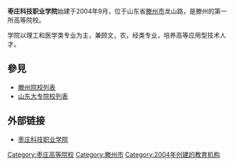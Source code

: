{{unreferenced|time=2015-09-18T05:28:46+00:00}}
'''枣庄科技职业学院'''始建于2004年9月，位于山东省[[滕州市|滕州市]]龙山路，是滕州的第一所高等院校。

学院以理工和医学类专业为主，兼顾文，农，经类专业，培养高等应用型技术人才。

==參見==
*[[滕州院校列表|滕州院校列表]]
*[[山东大专院校列表|山东大专院校列表]]

==外部链接==
*[http://www.zzkjxy.com/ 枣庄科技职业学院] {{Wayback|url=http://www.zzkjxy.com/ |date=20120503014243 }}

{{山东高等院校|nocat}}

[[Category:枣庄高等院校|Category:枣庄高等院校]]
[[Category:滕州市|Category:滕州市]]
[[Category:2004年创建的教育机构|Category:2004年创建的教育机构]]